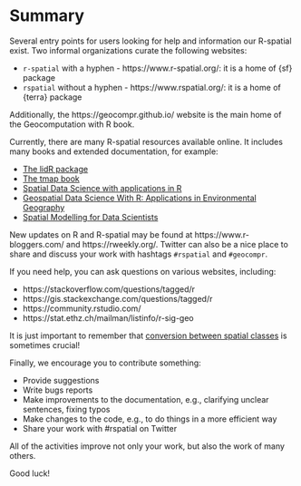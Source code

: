 # Summary {-}

<!-- (Jakub) Closing of the workshop (5 min) -->
<!-- [Legacy](https://geocompr.robinlovelace.net/intro.html#the-history-of-r-spatial) - -->

Several entry points for users looking for help and information our R-spatial exist.
Two informal organizations curate the following websites:

- `r-spatial` with a hyphen - https://www.r-spatial.org/: it is a home of {sf} package
- `rspatial` without a hyphen - https://www.rspatial.org/:  it is a home of {terra} package

Additionally, the https://geocompr.github.io/ website is the main home of the Geocomputation with R book.

Currently, there are many R-spatial resources available online.
It includes many books and extended documentation, for example:

- [The lidR package](https://r-lidar.github.io/lidRbook/)
- [The tmap book](https://r-tmap.github.io/)
- [Spatial Data Science with applications in R](https://r-spatial.org/book/)
- [Geospatial Data Science With R: Applications in Environmental Geography](https://www.bookdown.org/mcwimberly/gdswr-book/)
- [Spatial Modelling for Data Scientists](https://gdsl-ul.github.io/san/)

New updates on R and R-spatial may be found at https://www.r-bloggers.com/ and https://rweekly.org/.
Twitter can also be a nice place to share and discuss your work with hashtags `#rspatial` and `#geocompr`.

If you need help, you can ask questions on various websites, including:

- https://stackoverflow.com/questions/tagged/r
- https://gis.stackexchange.com/questions/tagged/r
- https://community.rstudio.com/
- https://stat.ethz.ch/mailman/listinfo/r-sig-geo

It is just important to remember that [conversion between spatial classes](https://geocompr.github.io/post/2021/spatial-classes-conversion/) is sometimes crucial!

Finally, we encourage you to contribute something:

- Provide suggestions 
- Write bugs reports
- Make improvements to the documentation, e.g., clarifying unclear sentences, fixing typos
- Make changes to the code, e.g., to do things in a more efficient way
- Share your work with #rspatial on Twitter

All of the activities improve not only your work, but also the work of many others.

Good luck!
